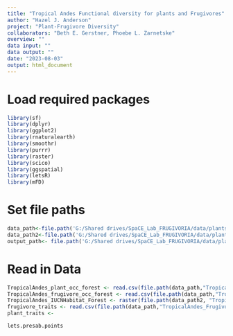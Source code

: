 ```yaml
---
title: "Tropical Andes Functional diversity for plants and Frugivores"
author: "Hazel J. Anderson"
project: "Plant-Frugivore Diversity"
collaborators: "Beth E. Gerstner, Phoebe L. Zarnetske"
overview: ""
data input: ""
data output: ""
date: "2023-08-03"
output: html_document
---
```


# Load required packages
```r
library(sf)
library(dplyr)
library(ggplot2)
library(rnaturalearth)
library(smoothr)
library(purrr)
library(raster)
library(scico)
library(ggspatial)
library(letsR)
library(mFD)
```

# Set file paths
```r
data_path<-file.path('G:/Shared drives/SpaCE_Lab_FRUGIVORIA/data/plants/L1')
data_path2<-file.path('G:/Shared drives/SpaCE_Lab_FRUGIVORIA/data/plants/L0')
output_path<- file.path('G:/Shared drives/SpaCE_Lab_FRUGIVORIA/data/plants/L2')
```

# Read in Data
```r
TropicalAndes_plant_occ_forest <- read.csv(file.path(data_path,"TropicalAndes_plant_occ_forest.csv"))
TropicalAndes_frugivore_occ_forest <- read.csv(file.path(data_path,"TropicalAndes_frugivore_occ_forest.csv"))
TropicalAndes_IUCNHabitat_Forest <- raster(file.path(data_path2, "TropicalAndes_IUCNHabitat_Forest.tif"))
frugivore_traits <- read.csv(file.path(data_path,"TropicalAndes_Frugivoria_traits_Forest.csv"))
plant_traits <- 
```

```r
lets.presab.points
```

